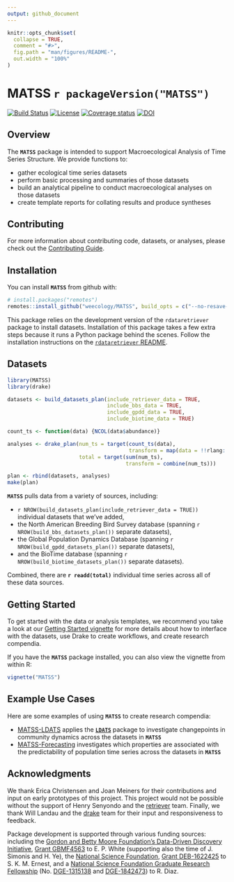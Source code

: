 ```yaml
---
output: github_document
---
```


<!-- README.md is generated from README.Rmd. Please edit that file -->

```r
knitr::opts_chunk$set(
  collapse = TRUE,
  comment = "#>",
  fig.path = "man/figures/README-",
  out.width = "100%"
)
```

# MATSS `r packageVersion("MATSS")`

<!-- badges: start -->
[![Build Status](https://travis-ci.org/weecology/MATSS.svg?branch=master)](https://travis-ci.org/weecology/MATSS)
[![License](https://img.shields.io/badge/license-MIT-blue.svg)](https://raw.githubusercontent.com/weecology/MATSS/master/LICENSE)
[![Coverage
status](https://codecov.io/gh/weecology/MATSS/branch/master/graph/badge.svg)](https://codecov.io/github/weecology/MATSS?branch=master)
[![DOI](https://zenodo.org/badge/DOI/10.5281/zenodo.3333008.svg)](https://doi.org/10.5281/zenodo.3333008)
<!-- badges: end -->

## Overview
The **`MATSS`** package is intended to support Macroecological Analysis of Time Series Structure. We provide functions to:

* gather ecological time series datasets
* perform basic processing and summaries of those datasets
* build an analytical pipeline to conduct macroecological analyses on those datasets
* create template reports for collating results and produce syntheses

## Contributing

For more information about contributing code, datasets, or analyses, please check out the [Contributing Guide](CONTRIBUTING.md).

## Installation

You can install **`MATSS`** from github with:

```r
# install.packages("remotes")
remotes::install_github("weecology/MATSS", build_opts = c("--no-resave-data", "--no-manual"))
```

This package relies on the development version of the `rdataretriever` package
to install datasets. Installation of this package takes a few extra steps
because it runs a Python package behind the scenes. Follow the installation
instructions on the [`rdataretriever` README](https://github.com/ropensci/rdataretriever).

## Datasets

```r
library(MATSS)
library(drake)
```

```r
datasets <- build_datasets_plan(include_retriever_data = TRUE, 
                                include_bbs_data = TRUE, 
                                include_gpdd_data = TRUE, 
                                include_biotime_data = TRUE)

count_ts <- function(data) {NCOL(data$abundance)}

analyses <- drake_plan(num_ts = target(count_ts(data), 
                                       transform = map(data = !!rlang::syms(datasets$target))), 
                       total = target(sum(num_ts), 
                                      transform = combine(num_ts)))

plan <- rbind(datasets, analyses)
make(plan)
```

**`MATSS`** pulls data from a variety of sources, including:

* `r NROW(build_datasets_plan(include_retriever_data = TRUE))` individual datasets that we've added,
* the North American Breeding Bird Survey database (spanning `r NROW(build_bbs_datasets_plan())` separate datasets),
* the Global Population Dynamics Database (spanning `r NROW(build_gpdd_datasets_plan())` separate datasets),
* and the BioTime database (spanning `r NROW(build_biotime_datasets_plan())` separate datasets).

Combined, there are **`r readd(total)`** individual time series across all of these data sources.

## Getting Started

To get started with the data or analysis templates, we recommend you take a look at our [Getting Started vignette](https://weecology.github.io/MATSS/articles/MATSS.html) for more details about how to interface with the datasets, use Drake to create workflows, and create research compendia.

If you have the **`MATSS`** package installed, you can also view the vignette from within R:

```r
vignette("MATSS")
```

## Example Use Cases

Here are some examples of using **`MATSS`** to create research compendia:

* [MATSS-LDATS](https://github.com/weecology/MATSS-LDATS) applies the [**`LDATS`**](https://github.com/weecology/LDATS) package to investigate changepoints in community dynamics across the datasets in **`MATSS`**
* [MATSS-Forecasting](https://github.com/weecology/MATSS-forecasting) investigates which properties are associated with the predictability of population time series across the datasets in **`MATSS`**

## Acknowledgments

We thank Erica Christensen and Joan Meiners for their contributions and input on early prototypes of this project. This project would not be possible without the support of Henry Senyondo and the [retriever](https://www.data-retriever.org/) team. Finally, we thank Will Landau and the [drake](https://ropensci.github.io/drake/) team for their input and responsiveness to feedback.

Package development is supported through various funding sources: including the [Gordon and Betty Moore Foundation’s Data-Driven Discovery Initiative](http://www.moore.org/programs/science/data-driven-discovery), [Grant GBMF4563](http://www.moore.org/grants/list/GBMF4563) to E. P. White (supporting also the time of J. Simonis and H. Ye), the [National Science Foundation](http://nsf.gov/), [Grant DEB-1622425](https://www.nsf.gov/awardsearch/showAward?AWD_ID=1622425) to S. K. M. Ernest, and a [National Science Foundation Graduate Research Fellowship](https://www.nsfgrfp.org/) 
(No. [DGE-1315138](https://www.nsf.gov/awardsearch/showAward?AWD_ID=1315138) 
and [DGE-1842473](https://www.nsf.gov/awardsearch/showAward?AWD_ID=1842473)) to R. Diaz.
